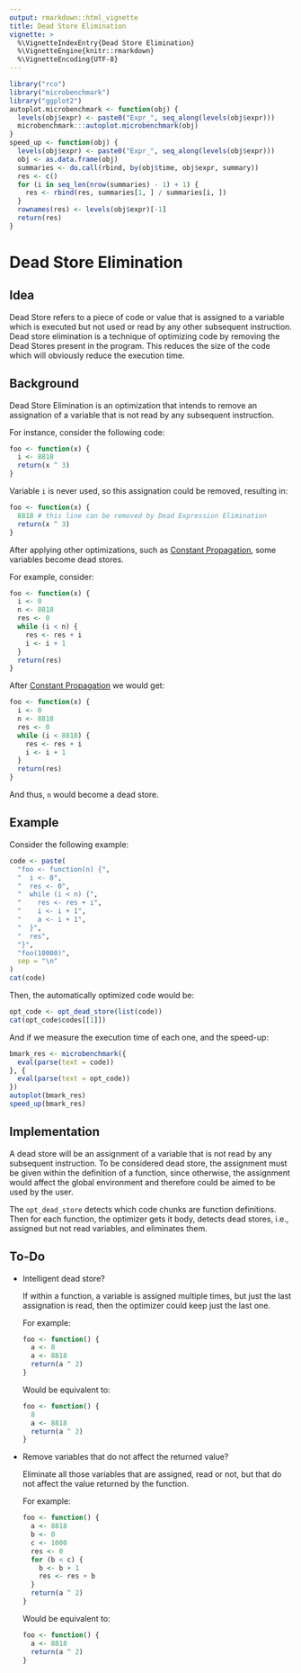 ```yaml
---
output: rmarkdown::html_vignette
title: Dead Store Elimination
vignette: >
  %\VignetteIndexEntry{Dead Store Elimination}
  %\VignetteEngine{knitr::rmarkdown}
  %\VignetteEncoding{UTF-8}
---
```


```r
library("rco")
library("microbenchmark")
library("ggplot2")
autoplot.microbenchmark <- function(obj) {
  levels(obj$expr) <- paste0("Expr_", seq_along(levels(obj$expr)))
  microbenchmark:::autoplot.microbenchmark(obj)
}
speed_up <- function(obj) {
  levels(obj$expr) <- paste0("Expr_", seq_along(levels(obj$expr)))
  obj <- as.data.frame(obj)
  summaries <- do.call(rbind, by(obj$time, obj$expr, summary))
  res <- c()
  for (i in seq_len(nrow(summaries) - 1) + 1) {
    res <- rbind(res, summaries[1, ] / summaries[i, ])
  }
  rownames(res) <- levels(obj$expr)[-1]
  return(res)
}
```

# Dead Store Elimination

## Idea 

Dead Store refers to a piece of code or value that is assigned to a variable which is executed but not used or read by any other subsequent instruction. Dead store elimination is a technique of optimizing code by removing the Dead Stores present in the program. This reduces the size of the code which will obviously reduce the execution time.

## Background

Dead Store Elimination is an optimization that intends to remove an assignation of a variable that is not read by any subsequent instruction.

For instance, consider the following code:

```r
foo <- function(x) {
  i <- 8818
  return(x ^ 3)
}
```

Variable `i` is never used, so this assignation could be removed, resulting in:

```r
foo <- function(x) {
  8818 # this line can be removed by Dead Expression Elimination
  return(x ^ 3)
}
```

After applying other optimizations, such as [Constant Propagation](opt-constant-propagation.html), some variables become dead stores.

For example, consider:

```r
foo <- function(x) {
  i <- 0
  n <- 8818
  res <- 0
  while (i < n) {
    res <- res + i
    i <- i + 1
  }
  return(res)
}
```

After [Constant Propagation](opt-constant-propagation.html) we would get:

```r
foo <- function(x) {
  i <- 0
  n <- 8818
  res <- 0
  while (i < 8818) {
    res <- res + i
    i <- i + 1
  }
  return(res)
}
```

And thus, `n` would become a dead store.

## Example

Consider the following example:

```r
code <- paste(
  "foo <- function(n) {",
  "  i <- 0",
  "  res <- 0",
  "  while (i < n) {",
  "    res <- res + i",
  "    i <- i + 1",
  "    a <- i + 1",
  "  }",
  "  res",
  "}",
  "foo(10000)",
  sep = "\n"
)
cat(code)
```

Then, the automatically optimized code would be:

```r
opt_code <- opt_dead_store(list(code))
cat(opt_code$codes[[1]])
```

And if we measure the execution time of each one, and the speed-up:

```r
bmark_res <- microbenchmark({
  eval(parse(text = code))
}, {
  eval(parse(text = opt_code))
})
autoplot(bmark_res)
speed_up(bmark_res)
```

## Implementation

A dead store will be an assignment of a variable that is not read by any subsequent instruction. To be considered dead store, the assignment must be given within the definition of a function, since otherwise, the assignment would affect the global environment and therefore could be aimed to be used by the user.

The `opt_dead_store` detects which code chunks are function definitions. Then for each function, the optimizer gets it body, detects dead stores, i.e., assigned but not read variables, and eliminates them.

## To-Do

* Intelligent dead store?
  
  If within a function, a variable is assigned multiple times, but just the last assignation is read, then the optimizer could keep just the last one.
  
  For example:
  
  ```r
  foo <- function() {
    a <- 8
    a <- 8818
    return(a ^ 2)
  }
  ```
  Would be equivalent to:
  
  ```r
  foo <- function() {
    8
    a <- 8818
    return(a ^ 2)
  }
  ```

* Remove variables that do not affect the returned value?
  
  Eliminate all those variables that are assigned, read or not, but that do not affect the value returned by the function.
  
  For example:
  
  ```r
  foo <- function() {
    a <- 8818
    b <- 0
    c <- 1000
    res <- 0
    for (b < c) {
      b <- b + 1
      res <- res + b
    }
    return(a ^ 2)
  }
  ```
  Would be equivalent to:
  
  ```r
  foo <- function() {
    a <- 8818
    return(a ^ 2)
  }
  ```
